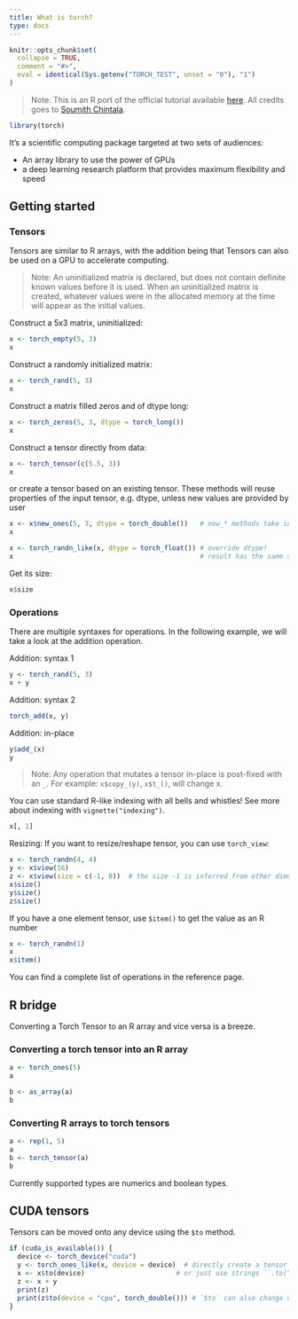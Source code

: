 ```yaml
---
title: What is torch?
type: docs
---
```

```r
knitr::opts_chunk$set(
  collapse = TRUE,
  comment = "#>",
  eval = identical(Sys.getenv("TORCH_TEST", unset = "0"), "1")
)
```

> Note: This is an R port of the official tutorial available [here](https://pytorch.org/tutorials/beginner/blitz/tensor_tutorial.html#sphx-glr-beginner-blitz-tensor-tutorial-py). All credits goes to [Soumith Chintala](http://soumith.ch/).

```r
library(torch)
```

It’s a scientific computing package targeted at two sets of audiences:

- An array library to use the power of GPUs
- a deep learning research platform that provides maximum flexibility and speed

## Getting started

### Tensors

Tensors are similar to R arrays, with the addition being that Tensors can also be used on a GPU to accelerate computing.

> Note: An uninitialized matrix is declared, but does not contain definite known values before it is used. When an uninitialized matrix is created, whatever values were in the allocated memory at the time will appear as the initial values.

Construct a 5x3 matrix, uninitialized:

```r
x <- torch_empty(5, 3)
x
```

Construct a randomly initialized matrix:

```r
x <- torch_rand(5, 3)
x
```

Construct a matrix filled zeros and of dtype long:

```r
x <- torch_zeros(5, 3, dtype = torch_long())
x
```

Construct a tensor directly from data:

```r
x <- torch_tensor(c(5.5, 3))
x
```

or create a tensor based on an existing tensor. These methods will reuse properties of the input tensor, e.g. dtype, unless new values are provided by user

```r
x <- x$new_ones(5, 3, dtype = torch_double())   # new_* methods take in sizes
x

x <- torch_randn_like(x, dtype = torch_float()) # override dtype!
x                                               # result has the same size
```

Get its size:

```r
x$size
```

### Operations

There are multiple syntaxes for operations. In the following example, we will take a look at the addition operation.

Addition: syntax 1

```r
y <- torch_rand(5, 3)
x + y
```

Addition: syntax 2

```r
torch_add(x, y)
```

Addition: in-place

```r
y$add_(x)
y
```

> Note: Any operation that mutates a tensor in-place is post-fixed with an `_`. For example: `x$copy_(y)`, `x$t_()`, will change x.

You can use standard R-like indexing with all bells and whistles! See more about indexing with `vignette("indexing")`.

```r
x[, 1]
```

Resizing: If you want to resize/reshape tensor, you can use `torch_view`:

```r
x <- torch_randn(4, 4)
y <- x$view(16)
z <- x$view(size = c(-1, 8))  # the size -1 is inferred from other dimensions
x$size()
y$size()
z$size()
```
If you have a one element tensor, use `$item()` to get the value as an R number

```r
x <- torch_randn(1)
x
x$item()
```

You can find a complete list of operations in the reference page.


## R bridge

Converting a Torch Tensor to an R array and vice versa is a breeze.

### Converting a torch tensor into an R array

```r
a <- torch_ones(5)
a
```

```r
b <- as_array(a)
b
```

### Converting R arrays to torch tensors

```r
a <- rep(1, 5)
a
b <- torch_tensor(a)
b
```

Currently supported types are numerics and boolean types.

## CUDA tensors

Tensors can be moved onto any device using the `$to` method.

```r
if (cuda_is_available()) {
  device <- torch_device("cuda")
  y <- torch_ones_like(x, device = device)  # directly create a tensor on GPU
  x <- x$to(device)                       # or just use strings ``.to("cuda")``
  z <- x + y
  print(z)
  print(z$to(device = "cpu", torch_double())) # `$to` can also change dtype together!
}
```


